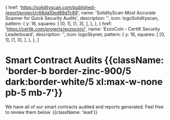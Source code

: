

  {
    href: 'https://solidityscan.com/published-report/project/c68da10ed89d7c89',
    name: 'SolidityScan-Most Accurate Scanner for Quick Security Audits',
    description: '',
    icon: logoSolidityscan,
    pattern: {
      y: 16,
      squares: [
        [0, 1],
        [1, 3],
      ],
    },
  },
  {
    href: 'https://certik.com/projects/exzocoin/',
    name: 'ExzoCoin - CertiK Security Leaderboard',
    description: '',
    icon: logoSkynet,
    pattern: {
      y: 16,
      squares: [
        [0, 1],
        [1, 3],
      ],
    },
  },
]

# Smart Contract Audits {{className: 'border-b border-zinc-900/5 dark:border-white/5 xl:max-w-none pb-5 mb-7'}}

We have all of our smart contracts audited and reports generated. Feel free to review them below. {{className: 'lead'}}

<ResourcesOther
  id="elements"
  title=""
  level={2}
  elements={elements}
  isHeading={false}
/>
